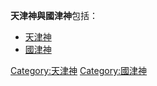 '''天津神與國津神'''包括：

*[[天津神|天津神]]
*[[國津神|國津神]]

{{消歧义|cat=七字消歧义}}
[[Category:天津神|Category:天津神]]
[[Category:國津神|Category:國津神]]